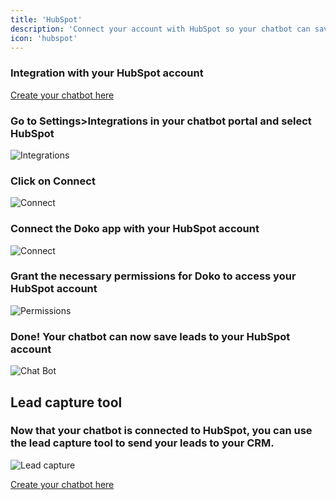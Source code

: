 ```yaml
---
title: 'HubSpot'
description: 'Connect your account with HubSpot so your chatbot can save leads'
icon: 'hubspot'
---
```

### Integration with your HubSpot account

[Create your chatbot here](https://doko-ai.com/en/sign-up)
<Steps>
    <Step>
        <h3>Go to Settings>Integrations in your chatbot portal and select HubSpot</h3>
       <Frame>
  <img src="/images/integracion-hubspot-en.png" alt="Integrations" />
</Frame>
    </Step>
 <Step>
        <h3>Click on Connect</h3>
       <Frame>
  <img src="/images/boton-hubspot-en.png" alt="Connect" />
</Frame>
    </Step>
     <Step>
        <h3>Connect the Doko app with your HubSpot account</h3>
       <Frame>
  <img src="/images/hubspot-conect.png" alt="Connect" />
</Frame>
    </Step>
    <Step>
        <h3>Grant the necessary permissions for Doko to access your HubSpot account</h3>
       <Frame>
  <img src="/images/permisos-hubspot.png" alt="Permissions" />
 
</Frame>
    </Step>
    <Step>
        <h3>Done! Your chatbot can now save leads to your HubSpot account</h3>
       <Frame>
  <img src="/images/hubspot-done-en.png" alt="Chat Bot" />
</Frame>
    </Step>
</Steps>

## Lead capture tool

### Now that your chatbot is connected to HubSpot, you can use the lead capture tool to send your leads to your CRM.

<Frame>
  <img src="/images/captar-leads-en.png" alt="Lead capture" />
</Frame>

[Create your chatbot here](https://doko-ai.com/en/sign-up)